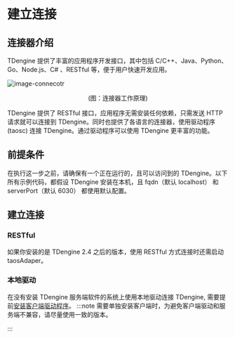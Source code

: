 # 建立连接


## 连接器介绍

TDengine 提供了丰富的应用程序开发接口，其中包括 C/C++、Java、Python、Go、Node.js、C# 、RESTful 等，便于用户快速开发应用。

![image-connecotr](/img/connector.png)

<center>(图：连接器工作原理)</center>

TDengine 提供了 RESTful 接口，应用程序无需安装任何依赖，只需发送 HTTP 请求就可以连接到 TDengine。同时也提供了各语言的连接器，使用驱动程序 (taosc) 连接 TDengine。通过驱动程序可以使用 TDengine 更丰富的功能。

## 前提条件

在执行这一步之前，请确保有一个正在运行的，且可以访问到的 TDengine。以下所有示例代码，都假设 TDengine 安装在本机，且 fqdn（默认 localhost） 和 serverPort（默认 6030） 都使用默认配置。

## 建立连接

### RESTful

如果你安装的是 TDengine 2.4 之后的版本，使用 RESTful 方式连接时还需启动 taosAdaper。

<Tabs groupId="lang">
  <TabItem label="curl" value="">
    <ConnRest />
  </TabItem>
  <TabItem label="Java" value="java">
    <ConnJava />
  </TabItem>
  <TabItem label="Go" value="go">
    <ConnGo />
  </TabItem>
  <TabItem label="Rust" value="rust">
    <ConnRust />
  </TabItem>
  <TabItem label="Node.js" value="node">
    <ConnNode />
  </TabItem>
</Tabs>

### 本地驱动

在没有安装 TDengine 服务端软件的系统上使用本地驱动连接 TDengine, 需要提前[安装客户端驱动程序](/reference/connector/#安装客户端驱动)。
:::note
需要单独安装客户端时，为避免客户端驱动和服务端不兼容，请尽量使用一致的版本。

:::

<Tabs groupId="lang" defaultValue="java">
  <TabItem label="Java" value="java">
    <ConnJavaNative />
  </TabItem>
  <TabItem label="Python" value="Python">
    <ConnPythonNative />
  </TabItem>
  <TabItem label="Go" value="go">
    <ConnGoNative />
  </TabItem>
  <TabItem label="Rust" value="rust">
    <ConnRustNative />
  </TabItem>
  <TabItem label="Node.js" value="node">
    <ConnNodeNative />
  </TabItem>
  <TabItem label="C#" value="csharp">
    <ConnCSNative />
  </TabItem>
  <TabItem label="C" value="c">
    <ConnC />
  </TabItem>
</Tabs>
